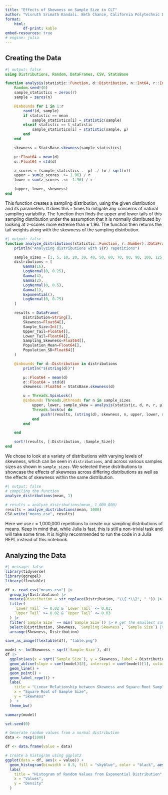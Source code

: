 ```yaml
---
title: "Effects of Skewness on Sample Size in CLT"
author: "Visruth Srimath Kandali. Beth Chance, California Polytechnic Department of Statistics"
format: 
    html:
        df-print: kable
embed-resources: true
# engine: julia
---
```


## Creating the Data

```julia
#| output: false
using Distributions, Random, DataFrames, CSV, StatsBase

function analysis(statistic::Function, d::Distribution, n::Int64, r::Int64, μ::Number)
    Random.seed!(0)
    sample_statistics = zeros(r)
    sample = zeros(n)

    @inbounds for i in 1:r
        rand!(d, sample)
        if statistic == mean
            sample_statistics[i] = statistic(sample)
        elseif statistic == t_statistic
            sample_statistics[i] = statistic(sample, μ)
        end
    end

    skewness = StatsBase.skewness(sample_statistics)

    μ::Float64 = mean(d)
    σ::Float64 = std(d)

    z_scores = (sample_statistics .- μ) ./ (σ / sqrt(n))
    upper = sum(z_scores .>= 1.96) / r
    lower = sum(z_scores .<= -1.96) / r

    (upper, lower, skewness)
end
```

This function creates a sampling distribution, using the given distribution and its parameters. It does this `r` times to mitigate any concerns of natural sampling variability. The function then finds the upper and lower tails of this sampling distribution under the assumption that it is normally distributed by looking at z-scores more extreme than $\pm$ 1.96. The function then returns the tail weights along with the skewness of the sampling distribution.

```julia
#| output: false
function analyze_distributions(statistic::Function, r::Number)::DataFrame
    println("Analyzing distributions with $(r) repetitions")

    sample_sizes = [1, 5, 10, 20, 30, 40, 50, 60, 70, 80, 90, 100, 125, 150, 175, 200, 250, 300, 400, 500]
    distributions = [
        Gamma(16),
        LogNormal(0, 0.25),
        Gamma(4),
        Gamma(2),
        LogNormal(0, 0.5),
        Gamma(1),
        Exponential(),
        LogNormal(0, 0.75)
    ]

    results = DataFrame(
        Distribution=String[],
        Skewness=Float64[],
        Sample_Size=Int[],
        Upper_Tail=Float64[],
        Lower_Tail=Float64[],
        Sampling_Skewness=Float64[],
        Population_Mean=Float64[],
        Population_SD=Float64[]
    )

    @inbounds for d::Distribution in distributions
        println("$(string(d))")

        μ::Float64 = mean(d)
        σ::Float64 = std(d)
        skewness::Float64 = StatsBase.skewness(d)

        u = Threads.SpinLock()
        @inbounds Threads.@threads for n in sample_sizes
            upper, lower, sample_skew = analysis(statistic, d, n, r, μ)
            Threads.lock(u) do
                push!(results, (string(d), skewness, n, upper, lower, sample_skew, μ, σ))
            end
        end

    end

    sort!(results, [:Distribution, :Sample_Size])
end
```

We chose to look at a variety of distributions with varying levels of skewness, which can be seen in `distributions`, and across various samples sizes as shown in `sample_sizes`. We selected these distributions to showcase the effects of skewness across differing distributions as well as the effects of skewness within the same distribution.

```julia
#| output: false
# compiling the function
analyze_distributions(mean, 1)

# results = analyze_distributions(mean, 1_000_000)
results = analyze_distributions(mean, 1000)
CSV.write("means.csv", results)
```

Here we use r = 1,000,000 repetitions to create our sampling distributions of means. Keep in mind that, while Julia is fast, this is still a non-trivial task and will take some time. It is highly recommended to run the code in a Julia REPL instead of this notebook.

## Analyzing the Data

```r
#| message: false
library(tidyverse)
library(ggrepel)
library(flextable)

df <- read_csv("means.csv") |>
  group_by(Distribution) |>
  mutate(Distribution = str_replace(Distribution, "\\{.*\\}", " ")) |>
  filter(
    `Lower Tail` >= 0.02 & `Lower Tail` <= 0.03,
    `Upper Tail` >= 0.02 & `Upper Tail` <= 0.03
  ) |>
  filter(`Sample Size` == min(`Sample Size`)) |> # get the smallest sample size for each distribution
  select(Distribution, Skewness, `Sampling Skewness`, `Sample Size`) |>
  arrange(Skewness, Distribution)

save_as_image(flextable(df), "table.png")

```

```r
model <- lm(Skewness ~ sqrt(`Sample Size`), df)
df |>
  ggplot(aes(x = sqrt(`Sample Size`), y = Skewness, label = Distribution)) +
  geom_abline(slope = coef(model)[2], intercept = coef(model)[1], color = "blue", linetype = "dashed") +
  geom_line() +
  geom_point() +
  geom_label_repel() +
  labs(
    title = "Linear Relationship between Skewness and Square Root Sample Size",
    x = "Square Root of Sample Size",
    y = "Skewness"
  )  +
  theme_bw()

summary(model)
```

```r
set.seed(0)

# Generate random values from a normal distribution
data <- rexp(1000)

df <- data.frame(value = data)

# Create a histogram using ggplot2
ggplot(data = df, aes(x = value)) +
  geom_histogram(binwidth = 0.5, fill = "skyblue", color = "black", aes(y = after_stat(density))) +
  labs(
    title = "Histogram of Random Values from Exponential Distribution",
    x = "Values",
    y = "Density"
  )
```

